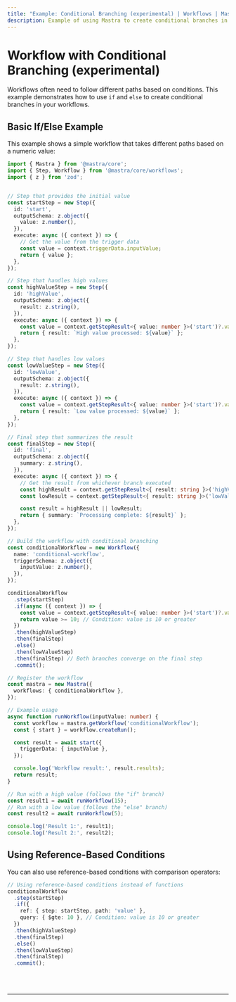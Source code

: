 ```yaml
---
title: "Example: Conditional Branching (experimental) | Workflows | Mastra Docs"
description: Example of using Mastra to create conditional branches in workflows using if/else statements.
---
```



# Workflow with Conditional Branching (experimental)

Workflows often need to follow different paths based on conditions. This example demonstrates how to use `if` and `else` to create conditional branches in your workflows.

## Basic If/Else Example

This example shows a simple workflow that takes different paths based on a numeric value:

```ts showLineNumbers copy
import { Mastra } from '@mastra/core';
import { Step, Workflow } from '@mastra/core/workflows';
import { z } from 'zod';


// Step that provides the initial value
const startStep = new Step({
  id: 'start',
  outputSchema: z.object({
    value: z.number(),
  }),
  execute: async ({ context }) => {
    // Get the value from the trigger data
    const value = context.triggerData.inputValue;
    return { value };
  },
});

// Step that handles high values
const highValueStep = new Step({
  id: 'highValue',
  outputSchema: z.object({
    result: z.string(),
  }),
  execute: async ({ context }) => {
    const value = context.getStepResult<{ value: number }>('start')?.value;
    return { result: `High value processed: ${value}` };
  },
});

// Step that handles low values
const lowValueStep = new Step({
  id: 'lowValue',
  outputSchema: z.object({
    result: z.string(),
  }),
  execute: async ({ context }) => {
    const value = context.getStepResult<{ value: number }>('start')?.value;
    return { result: `Low value processed: ${value}` };
  },
});

// Final step that summarizes the result
const finalStep = new Step({
  id: 'final',
  outputSchema: z.object({
    summary: z.string(),
  }),
  execute: async ({ context }) => {
    // Get the result from whichever branch executed
    const highResult = context.getStepResult<{ result: string }>('highValue')?.result;
    const lowResult = context.getStepResult<{ result: string }>('lowValue')?.result;

    const result = highResult || lowResult;
    return { summary: `Processing complete: ${result}` };
  },
});

// Build the workflow with conditional branching
const conditionalWorkflow = new Workflow({
  name: 'conditional-workflow',
  triggerSchema: z.object({
    inputValue: z.number(),
  }),
});

conditionalWorkflow
  .step(startStep)
  .if(async ({ context }) => {
    const value = context.getStepResult<{ value: number }>('start')?.value ?? 0;
    return value >= 10; // Condition: value is 10 or greater
  })
  .then(highValueStep)
  .then(finalStep)
  .else()
  .then(lowValueStep)
  .then(finalStep) // Both branches converge on the final step
  .commit();

// Register the workflow
const mastra = new Mastra({
  workflows: { conditionalWorkflow },
});

// Example usage
async function runWorkflow(inputValue: number) {
  const workflow = mastra.getWorkflow('conditionalWorkflow');
  const { start } = workflow.createRun();

  const result = await start({
    triggerData: { inputValue },
  });

  console.log('Workflow result:', result.results);
  return result;
}

// Run with a high value (follows the "if" branch)
const result1 = await runWorkflow(15);
// Run with a low value (follows the "else" branch)
const result2 = await runWorkflow(5);

console.log('Result 1:', result1);
console.log('Result 2:', result2);

```

## Using Reference-Based Conditions

You can also use reference-based conditions with comparison operators:

```ts showLineNumbers copy
// Using reference-based conditions instead of functions
conditionalWorkflow
  .step(startStep)
  .if({
    ref: { step: startStep, path: 'value' },
    query: { $gte: 10 }, // Condition: value is 10 or greater
  })
  .then(highValueStep)
  .then(finalStep)
  .else()
  .then(lowValueStep)
  .then(finalStep)
  .commit();
```

<br />
<br />
<hr className="dark:border-[#404040] border-gray-300" />
<br />
<br />
<GithubLink
  link={'https://github.com/mastra-ai/mastra/blob/main/examples/basics/workflows/conditional-branching'}
/>
